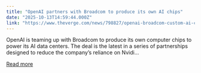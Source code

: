 ```yaml
---
title: "OpenAI partners with Broadcom to produce its own AI chips"
date: "2025-10-13T14:59:44.000Z"
link: "https://www.theverge.com/news/798827/openai-broadcom-custom-ai-chips"
---
```


OpenAI is teaming up with Broadcom to produce its own computer chips to power its AI data centers. The deal is the latest in a series of partnerships designed to reduce the company’s reliance on Nvidi...

[Read more](https://www.theverge.com/news/798827/openai-broadcom-custom-ai-chips)
